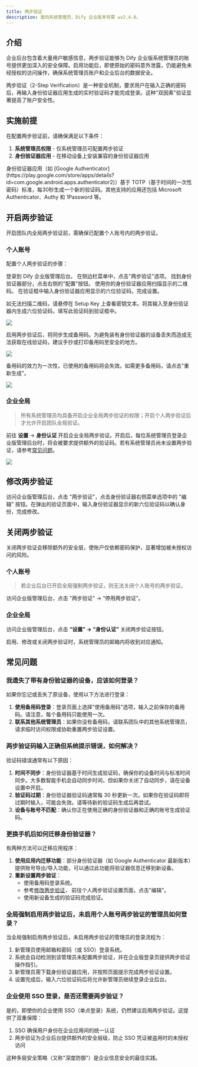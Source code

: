 ```yaml
---
title: 两步验证
description: 面向系统管理员，Dify 企业版本号需 ≥v2.4.0。
---
```


## 介绍

企业后台包含着大量用户敏感信息，两步验证能够为 Dify 企业版系统管理员的账号提供更加深入的安全保障。启用功能后，即使原始的密码意外泄露，仍能避免未经授权的访问操作，确保系统管理员账户和企业后台的数据安全。

两步验证（2-Step Verification）是一种安全机制，要求用户在输入正确的密码后，再输入身份验证器应用生成的实时验证码才能完成登录。这种"双因素"验证显著提高了账户安全性。

## 实施前提

在配置两步验证前，请确保满足以下条件：

1. **系统管理员权限** - 仅系统管理员可配置两步验证
2. **身份验证器应用** - 在移动设备上安装兼容的身份验证器应用

<Info>
身份验证器应用（如 [Google Authenticator](https://play.google.com/store/apps/details?id=com.google.android.apps.authenticator2)）基于 TOTP（基于时间的一次性密码）标准，每30秒生成一个新的验证码。其他支持的应用还包括 Microsoft Authenticator、Authy 和 1Password 等。
</Info>

## 开启两步验证

开启团队内全局两步验证前，需确保已配置个人账号内的两步验证。

### 个人账号

配置个人两步验证的步骤：

<Steps>
  <Step title="访问管理后台">
    登录到 Dify 企业版管理后台。
  </Step>
  <Step title="打开两步验证设置">
    在侧边栏菜单中，点击"两步验证"选项。
  </Step>
  <Step title="配置身份验证器">
    找到身份验证器部分，点击右侧的"配置"按钮。
  </Step>
  <Step title="扫描二维码">
    使用你的身份验证器应用扫描显示的二维码。
  </Step>
  <Step title="输入验证码">
    在验证框中输入身份验证器应用显示的六位验证码，完成设置。
  </Step>
</Steps>

如无法扫描二维码，请悬停在 Setup Key 上查看密钥文本。将其输入至身份验证器内生成六位验证码，填写此验证码到验证框中。

![](https://assets-docs.dify.ai/2025/04/fd6b474384081f4079aa453c45c07562.png)

启用两步验证后，将同步生成备用码。为避免装有身份验证器的设备丢失而造成无法获取在线验证码，建议手抄或打印备用码至安全的地方。

![](https://assets-docs.dify.ai/2025/04/2c88c1492bf9a079df9ad4a25e1923ac.png)

备用码的效力为一次性，已使用的备用码将会失效。如需更多备用码，请点击"重新生成"。

![](https://assets-docs.dify.ai/2025/04/8313cf497c66cfef7dee2a4ae816c32b.png)

### 企业全局

> 所有系统管理员均具备开启企业全局两步验证的权限；开启个人两步验证后才允许开启团队全局验证。

前往 **设置** → **身份认证** 开启企业全局两步验证。开启后，每位系统管理员登录企业版管理后台时，将会被要求提供额外的验证码。若有系统管理员尚未设置两步验证，请参考[常见问题](#全局强制启用两步验证后，未启用个人账号两步验证的管理员如何登录？)。

![](https://assets-docs.dify.ai/2025/04/1271b3b0e39558465dbb79b17d1a9721.png)

## 修改两步验证

访问企业版管理后台，点击 "两步验证"，点击身份验证器右侧菜单选项中的 "编辑" 按钮。在弹出的验证页面中，输入身份验证器显示的新六位验证码以确认身份，完成修改。

## 关闭两步验证

<Warning>
关闭两步验证会移除额外的安全层，使账户仅依赖密码保护，显著增加被未授权访问的风险。
</Warning>

### 个人账号

> 若企业后台已开启全局强制两步验证，则无法关闭个人账号的两步验证。

访问企业版管理后台，点击 "两步验证" → “停用两步验证”。

### 企业全局

访问企业版管理后台，点击 **“设置” → “身份认证”** 关闭两步验证按钮。

<Note>
    启用、修改或关闭两步验证时，系统管理员的邮箱内将收到对应通知。
</Note>

## 常见问题

### 我遗失了带有身份验证器的设备，应该如何登录？

如果你忘记或丢失了原设备，使用以下方法进行登录：

1. **使用备用码登录**：登录页面上选择"使用备用码"选项，输入之前保存的备用码。请注意，每个备用码只能使用一次。
2. **联系其他系统管理员**：如果你没有备用码，请联系团队中的其他系统管理员，请求临时访问权限或协助重置两步验证设置。

### 两步验证码输入正确但系统提示错误，如何解决？

验证码错误通常有以下原因：

1. **时间不同步**：身份验证器基于时间生成验证码，确保你的设备时间与标准时间同步。大多数智能手机会自动同步时间，但如果你关闭了自动同步，请在设备设置中开启。
2. **验证码过期**：身份验证器验证码通常每 30 秒更新一次。如果你在验证码即将过期时输入，可能会失效。请等待新的验证码生成后再尝试。
3. **设备与账号不匹配**：确认你正在使用正确的身份验证器和正确的账号生成验证码。

### 更换手机后如何迁移身份验证器？

有两种方法可以迁移应用程序：

1. **使用应用内迁移功能**：部分身份验证器（如 Google Authenticator 最新版本）提供账号导出/导入功能，可以通过此功能将验证器信息迁移到新设备。
2. **重新设置两步验证**：
   - 使用备用码登录系统。
   - 参考[修改两步验证](#修改两步验证)， 前往个人两步验证设置页面，点击"编辑"。
   - 使用新设备生成的验证码完成验证。

### 全局强制启用两步验证后，未启用个人账号两步验证的管理员如何登录？

当全局强制启用两步验证后，未启用两步验证的管理员的登录流程为：

1. 新管理员使用邮箱和密码（或 SSO）登录系统。
2. 系统会自动检测到该管理员未配置两步验证，并在企业版登录页提供两步验证操作指引。
3. 新管理员需下载身份验证器应用，并按照页面提示完成两步验证设置。
4. 设置完成后，输入六位验证码后将允许新管理员继续登录企业后台。

### 企业使用 SSO 登录，是否还需要两步验证？

是的，即使你的企业使用 SSO（单点登录）系统，仍然建议启用两步验证。这提供了双重保障：

1. SSO 确保用户身份在企业应用间的统一认证
2. 两步验证为企业后台提供额外的安全层级，防止 SSO 凭证被盗用时的未授权访问

这种多层安全策略（又称"深度防御"）是企业信息安全的最佳实践。

